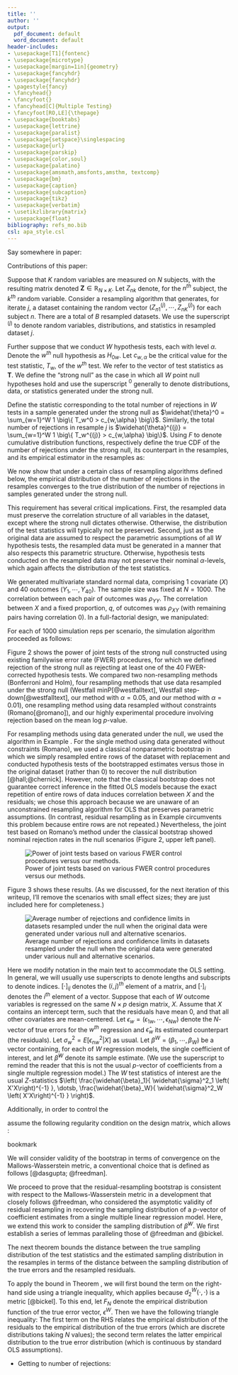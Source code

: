 ```yaml
---
title: ''
author: ''
output:
  pdf_document: default
  word_document: default
header-includes:
- \usepackage[T1]{fontenc}
- \usepackage{microtype}
- \usepackage[margin=1in]{geometry}
- \usepackage{fancyhdr}
- \usepackage{fancyhdr}
- \pagestyle{fancy}
- \fancyhead{}
- \fancyfoot{}
- \fancyhead[C]{Multiple Testing}
- \fancyfoot[RO,LE]{\thepage}
- \usepackage{booktabs}
- \usepackage{lettrine}
- \usepackage{paralist}
- \usepackage{setspace}\singlespacing
- \usepackage{url}
- \usepackage{parskip}
- \usepackage{color,soul}
- \usepackage{palatino}
- \usepackage{amsmath,amsfonts,amsthm, textcomp}
- \usepackage{bm}
- \usepackage{caption}
- \usepackage{subcaption}
- \usepackage{tikz}
- \usepackage{verbatim}
- \usetikzlibrary{matrix}
- \usepackage{float}
bibliography: refs_mo.bib
csl: apa_style.csl
---
```


\newtheorem{theorem}{Theorem}
\newtheorem{corollary}{Corollary}
\newtheorem{lemma}{Lemma}
\newtheorem{definition}{Definition}
\newtheorem{remark}{Remark}
\newtheorem{fact}{Fact}
\newtheorem{example}{Example}
\newtheorem{assump}{Assumption}


\doublespacing

\begin{center}
\textbf{ \LARGE{Multiple Testing Research Update \#2} } \\ \vspace{5mm}
\textbf{ \LARGE{\today} }
\vspace{10mm}
\end{center}

\doublespacing

\tableofcontents

<!--
\vspace{10mm}
\begin{center}
\large{ \emph{ Maya B. Mathur$^{1, 2\ast}$, Peng Ding$^{3}$, and Tyler J. VanderWeele$^{1,4}$ } }
\end{center}

\vspace{15mm}

\small{$^{1}$ Department of Biostatistics, Harvard T. H. Chan School of Public Health, Boston, MA, USA}

\small{$^{2}$Quantitative Sciences Unit, Stanford University, Palo Alto, CA, USA}

\small{$^{3}$Department of Statistics, University of California at Berkeley, Berkeley, CA, USA}

\small{$^{4}$Department of Epidemiology, Harvard T. H. Chan School of Public Health, Boston, MA, USA}


\vspace{15mm}
\begin{singlespacing} 
\small{$\ast$: Corresponding author:

mmathur@stanford.edu

Quantitative Sciences Unit (c/o Inna Sayfer)

1070 Arastradero Road

Palo Alto, CA

94305

}
\end{singlespacing}

\vspace{10mm}

-->

\newcommand*{\vertbar}{\rule[-1ex]{0.5pt}{2.5ex}}

\newpage

<!-------------------------- --------------------------------->
<!------------- SECTION: TO DO -------------->
<!-------------------------- --------------------------------->

\section{To do}

\begin{itemize}
\item \textbf{Explain why residual resampling works creates samples generated under strong null}
\item \textbf{Think more broadly about proof and why it had to be so complicated}
\item \textbf{Check Remark 2 again}
\item \textbf{Fix references}
\item Connect the last theorem with number of rejections
\item Re-incorporate old material (e.g. general presentation)
\item Incorporate any of TVW's old comments
\end{itemize}

Say somewhere in paper:
\begin{itemize}
\item Unlike Freedman, we assume the resample size is same as original sample size ($N$)
\end{itemize}



<!-------------------------- --------------------------------->
<!------------- SECTION: INTRODUCTION -------------->
<!-------------------------- --------------------------------->

\section{Introduction}

Contributions of this paper:

\begin{itemize}
\item The new metrics
\item Theoretical justification for an existing resampling algorithm
\item Joint test power comparison of existing methods and its interesting results wrt the "naïve" methods (they're actually pretty good because differences emerge mainly in adjustment of the larger p-values)
\end{itemize}

<!-------------------------- --------------------------------->
<!------------- SECTION: SETTING AND NOTATION -------------->
<!-------------------------- --------------------------------->

\section{Setting and notation}

Suppose that $K$ random variables are measured on $N$ subjects, with the resulting matrix denoted $\mathbf{Z} \in \mathbb{R}_{N \times K}$. Let $Z_{nk}$ denote, for the $n^{th}$ subject, the $k^{th}$ random variable. Consider a resampling algorithm that generates, for iterate $j$, a dataset containing the random vector $\left( Z_{n1}^{(j)}, \dotsb, Z_{nK}^{(j)} \right)$ for each subject $n$. There are a total of $B$ resampled datasets. We use the superscript $^{(j)}$ to denote random variables, distributions, and statistics in resampled dataset $j$.

Further suppose that we conduct $W$ hypothesis tests, each with level $\alpha$. Denote the $w^{th}$ null hypothesis as $H_{0w}$. Let $c_{w,\alpha}$ be the critical value for the test statistic, $T_w$, of the $w^{th}$ test. We refer to the vector of test statistics as $\mathbf{T}$. <!--Assume that each test concerns a point null hypothesis (\textbf{Assumption 1}) and that each test is parametric with consistent estimates of the tested parameters in the likelihood identifiable from the observed data (\textbf{Assumption 2}).--> We define the "strong null" as the case in which all $W$ point null hypotheses hold and use the superscript $^0$ generally to denote distributions, data, or statistics generated under the strong null. 

Define the statistic corresponding to the total number of rejections in $W$ tests in a sample generated under the strong null as $\widehat{\theta}^0 = \sum_{w=1}^W 1 \big\{ T_w^0 > c_{w,\alpha} \big\}$. Similarly, the total number of rejections in resample $j$ is $\widehat{\theta}^{(j)} = \sum_{w=1}^W 1 \big\{ T_w^{(j)} > c_{w,\alpha} \big\}$. Using $F$ to denote cumulative distribution functions, respectively define the true CDF of the number of rejections under the strong null, its counterpart in the resamples, and its empirical estimator in the resamples as:
\begin{align*}
F_{\widehat{\theta}^0}(r) &= P \left( \widehat{\theta}^0 \le r \right) \\
F_{\widehat{\theta}^{(j)}}(r) &= P \left( \widehat{\theta}^{(j)} \le r \right) \\
\widehat{F}_{\widehat{\theta}^{(j)}} \left( r \right) &= \frac{1}{B} \sum_{j^{*}=1}^B 1 \Big\{ \widehat{\theta}^{(j^{*})} \le r \Big\}
\end{align*}



<!------------- --------------------------------->
<!-------------- SECTION: RESULTS --------------->
<!------------- --------------------------------->

\section{Main results}

We now show that under a certain class of resampling algorithms defined below, the empirical distribution of the number of rejections in the resamples converges to the true distribution of the number of rejections in samples generated under the strong null.


<!-------------- Definition 1 --------------->
<!-------------- \setcounter{assump}{2} --------------->
\bigskip \begin{assump}[Resampling under the strong null] 
\label{cbt_def}
The resampling algorithm used to generate $\left( Z_{n1}^{(j)}, \dotsb, Z_{nK}^{(j)} \right)$ must generate observations that are independently and identically distributed (i.i.d.), that fulfill the parametric assumptions of all hypothesis tests, and it must ensure that $\mathbf{T}^{(j)} \xrightarrow[B \to \infty]{D} \mathbf{T}^0$, i.e.:
$$\lim_{B \to \infty} F_{\mathbf{T}^{(j)}} = F_{\mathbf{T}^0}$$
\end{assump}

This requirement has several critical implications. First, the resampled data must preserve the correlation structure of all variables in the dataset, except where the strong null dictates otherwise. Otherwise, the distribution of the test statistics will typically not be preserved. Second, just as the original data are assumed to respect the parametric assumptions of all $W$ hypothesis tests, the resampled data must be generated in a manner that also respects this parametric structure. Otherwise, hypothesis tests conducted on the resampled data may not preserve their nominal $\alpha$-levels, which again affects the distribution of the test statistics. 


<!-------------- Example 1 ------------->
\bigskip
\begin{example}[A valid resampling algorithm for multiple linear regression] 
\label{ex:ols}
\normalfont
Suppose we conduct $W=2$ hypothesis tests using ordinary least squares (OLS) regressions of the first and second variables on the third variable, adjusting for the fourth:
\begin{align*}
Z_{n1} &= \beta_0 + \beta_1 Z_{n3} + \beta_2 Z_{n4} + \epsilon_{n1}\\
Z_{n2} &= \alpha_0 + \alpha_1 Z_{n3} + \alpha_2 Z_{n4} + \epsilon_{n2}
\end{align*}
with null hypotheses $H_{01}: \beta_1 = 0$ and $H_{02}: \alpha_1 = 0$, and assuming $\epsilon_{nw} \sim N(0, \sigma^2_w)$ for $w \in \{1,2\}$. A resampling algorithm \textcolor{red}{[@westfalltext]} satisifying Assumption \ref{cbt_def} could proceed by first fixing the covariates $Z_{n3}$ and $Z_{n4}$ for all observations while setting the "outcomes" equal to a vector of residuals resampled with replacement. That is, letting $n'$ denote an observation sampled with replacement and letting hats denote the usual OLS estimates obtained from the original dataset, the resampled variables for observation $n$ are: 
\begin{align*}
Z_{n1}^{(j)} &:= \left( \widehat{Z}_{n'1} - Z_{n'1} \right)\\
Z_{n2}^{(j)} &:= \left( \widehat{Z}_{n'2} - Z_{n'2} \right)\\
Z_{n3}^{(j)} &:= Z_{n3}\\
Z_{n4}^{(j)} &:= Z_{n4}
\end{align*}
This resampling algorithm fulfills Assumption \ref{cbt_def} (Appendix). Note that even if the original data were not generated under the strong null, this resampling algorithm guarantees that $E \big[ Z_{nw}^{(j)} \; \vert \; Z_{n3} \big] = E \big[ Z_{nw}^{(j)} \big]$ for $w \in \{1,2\}$, implying the strong null. This algorithm also retains the distributional assumption on $\epsilon_{n1}$ and $\epsilon_{n2}$.
\end{example}


<!-------------- Example 2  ------------->
\bigskip
\begin{example}[An invalid resampling approach for multiple linear regression]
\normalfont
We now return to the setting of Example \ref{ex:ols}. An alternative resampling approach that is intuitive, but in fact violates Assumption \ref{cbt_def}, is to again fix $Z_{n3}$ and $Z_{n4}$ but to resample with replacement the outcome vectors $\left( Z_{n'1}, Z_{n'2} \right)$ rather than the residuals:
\begin{align*}
Z_{n1}^{(j)} &:= {Z}_{n'1}\\
Z_{n2}^{(j)} &:= {Z}_{n'2}\\
Z_{n3}^{(j)} &:= Z_{n3}\\
Z_{n4}^{(j)} &:= Z_{n4}
\end{align*}
Although this approach indeed enforces the strong null and preserves the correlation between the outcomes, it fails to preserve the correlation between the outcomes and the adjusted covariate, $Z_{n4}$, and thus does not recover the distribution of $\left( \widehat{\beta}_1^0, \widehat{\alpha}_1^0 \right)$.
\end{example}

 

<!-------------- Example 2 ------------->
\bigskip
\begin{example}[Another invalid resampling algorithm for multiple linear regression] 
\normalfont
Another incorrect alternative would be to bootstrap parametrically while constraining $\beta_1 = \alpha_1 = 0$ to enforce the strong null:
\begin{align*}
Z_{n1}^{(j)} &:= \widehat{\beta}_0 + \widehat{\beta}_2 Z_{n4} + \epsilon_{n1}^{(j)}\\
Z_{n2}^{(j)} &:= \widehat{\alpha}_0 + \widehat{\alpha}_2 Z_{n4} + \epsilon_{n2}^{(j)}\\
Z_{n3}^{(j)} &:= Z_{n3}\\
Z_{n4}^{(j)} &:= Z_{n4}
\end{align*}
where $\epsilon_{nw}^{(j)} \sim_{i.i.d.} N(0, \widehat{\sigma}^2_{\epsilon_{nw}})$ for $w \in \{ 1,2\}$. However, this sequential algorithm fails to preserve the correlation between $Z_{n1}$ and $Z_{n2}$, in turn failing to recover the distribution of $\left( \widehat{\beta}_1^0, \widehat{\alpha}_1^0 \right)$.
\end{example}


<!-------------- Remark 1 --------------->
\bigskip
\begin{remark}
\label{CMT_results}
\normalfont
For Assumption \ref{cbt_def} to hold, it is sufficient for $\mathbf{T}$ to be a continuous function of $\mathbf{Z}$ and for $\mathbf{Z}^{(j)} \xrightarrow[B \to \infty]{D} \mathbf{Z}^0$, i.e., $\lim_{B \to \infty} F_{\mathbf{Z}^{(j)}} = F_{\mathbf{Z}^0}$. Note that this condition is \emph{not} necessary for Assumption \ref{cbt_def} to hold; for example, under the residual resampling scheme of Example \ref{ex:ols}, we have $E \big[ Z_{n1}^{(j)} \big] = E \big[Z_{n2}^{(j)} \big] = 0$ regardless of $E \big[ Z_{n1} \big]$ and $E \big[Z_{n2}\big]$.
\end{remark}



<!-------------- Lemma 1 --------------->
\bigskip \begin{lemma}
\label{lemma3}
The number of rejections in the resamples converges in distribution in $N$ to the number of rejections in samples from the original population under the strong null:
$$\lim_{B \to \infty} F_{{ \widehat{\theta} }^{(j)}} = F_{{ \widehat{\theta}^0 }}$$

\begin{proof}
Define the $r$-family of ``rejection sets'' as all possible configurations of the $W$ test statistics that lead to $r$ rejections: $$\mathcal{A}_r = \Big\{ \left( A_1, \dotsb, A_W \right) \in \mathbb{R}^W : \left( T_1 \in A_1, \dotsb, T_W \in A_W \right) \; \Rightarrow \; \widehat{\theta} = r\Big\}$$
(For example, $\mathcal{A}_5$ contains all the 5-vectors of sets such that, if $\left( T_1 \in A_1, \dotsb, T_5 \in A_5 \right)$, then there are 5 total rejections across the $W$ tests. Suppose, for example, that $T_w \in (-\infty, \infty) \; \forall \; w$ and that each null hypothesis is rejected when $T_w > c_{\alpha}$. Then there are ${W \choose r}$ vectors in $\mathcal{A}_5$, representing the number of ways to select $r$ rejections from $W$ tests. One such vector corresponds to rejecting the first 5 tests and failing to reject all remaining tests:\\ $\left( (c_\alpha, \infty), (c_\alpha, \infty), (c_\alpha, \infty), (c_\alpha, \infty), (c_\alpha, \infty), (-\infty, c_\alpha], \dotsb, (-\infty, c_\alpha] \right)$.)

\bigskip Now consider the distribution of $\widehat{\theta}^{(j)}$:
\begin{align*}
\lim_{B \to \infty} P \left( \widehat{\theta}^{(j)} = r \right) &= \lim_{B \to \infty} P \left( \sum_{w=1}^W 1 \Big\{ T_w^{(j)} > c_{w,\alpha} \Big\} = r \right) \\
&= \lim_{B \to \infty} \sum_{ \left( A_1, \dotsb, A_W \right) \in \mathcal{A} } P \left( T_1^{(j)} \in A_1, \dotsb, T_W^{(j)} \in A_W \right) \\
& \sum_{ \left( A_1, \dotsb, A_W \right) \in \mathcal{A} } P \left( T^0_1 \in A_1, \dotsb, T^0_W \in A_W \right) \tag{\text{from Assumption} \ref{cbt_def}}\\
&= P \left( \widehat{\theta}^0 = r \right)
\end{align*}
\end{proof}
\end{lemma}


<!-------------------------- --------------------------------->
<!-------------- SECTION: SIMULATION STUDY --------------->
<!-------------------------- --------------------------------->

\section{Simulation study}

\subsection{Methods}

We generated multivariate standard normal data, comprising 1 covariate ($X$) and 40 outcomes ($Y_1, \dotsb, Y_{40}$). The sample size was fixed at $N = 1000$. The correlation between each pair of outcomes was $\rho_{YY}$. The correlation between $X$ and a fixed proportion, $q$, of outcomes was $\rho_{XY}$ (with remaining pairs having correlation 0). 
In a full-factorial design, we manipulated:

\begin{itemize}
\item $\rho_{XY} \in \{ 0, 0.02, 0.03, 0.04, 0.05, 0.10 \}$
\item $\rho_{YY} \in \{ 0, 0.25, 0.50 \}$
\item $q \in \{ 0.50, 1 \}$
\item $\alpha \in \{ 0.01, 0.05 \}$
\end{itemize}

For each of $1000$ simulation reps per scenario, the simulation algorithm proceeded as follows:

\begin{enumerate}
\item Generate an observed dataset according to the scenario.
\item Compute $\widehat{\theta}$: For each outcome $Y_i$, regress $Y_i$ on $X$ and conduct a $t$-test at level $\alpha$ on the coefficient for $X$. 
\item{For each resampling iterate $j$ (with $B = 2000$), apply the algorithm in Example \ref{ex:ols}:
	\begin{enumerate}
	  \item Fix $X$ for all observations in the dataset.
    \item Draw observation index $n'$ randomly with replacement from $\{ 1, \dotsb, N \}$. For observation $n$, set $Y_{nw}^{(j)} = \widehat{Y}_{n'w} - Y_{n'w}$ (the regression residual for observation $n'$ in the original dataset).
    \item Compute $\widehat{\theta}^{(j)}$: Regress $Y_{w}^{(j)}$ on $X$ and conduct a $t$-test at level $\alpha$ on the coefficient for $X$. 
    \end{enumerate}
}
\item Use the quantiles of $\left( \widehat{\theta}^{(1)}, \dotsb, \widehat{\theta}^{(B)} \right)$ to construct a 95\% CI for $\theta_0$ and to check if $\widehat{\theta}$ is above the $1-\alpha$ quantile.
\end{enumerate}


\subsection{Power to test the strong null}

Figure 2 shows the power of joint tests of the strong null constructed using existing familywise error rate (FWER) procedures, for which we defined rejection of the strong null as rejecting at least one of the 40 FWER-corrected hypothesis tests. We compared two non-resampling methods (Bonferroni and Holm), four resampling methods that use data resampled under the strong null (Westfall minP[@westfalltext], Westfall step-down[@westfalltext], our method with $\alpha=0.05$, and our method with $\alpha=0.01$), one resampling method using data resampled without constraints (Romano[@romano]), and our highly experimental procedure involving rejection based on the mean log $p$-value. 

For resampling methods using data generated under the null, we used the algorithm in Example \ref{ex:ols}. For the single method using data generated without constraints (Romano), we used a classical nonparametric bootstrap in which we simply resampled entire rows of the dataset with replacement and conducted hypothesis tests of the bootstrapped estimates versus those in the original dataset (rather than 0) to recover the null distribution [@hall;@chernick]. However, note that the classical bootstrap does not guarantee correct inference in the fitted OLS models because the exact repetition of entire rows of data induces correlation between $X$ and the residuals; we chose this approach because we are unaware of an unconstrained resampling algorithm for OLS that preserves parametric assumptions. (In contrast, residual resampling as in Example \ref{ex:ols} circumvents this problem because entire rows are not repeated.) Nevertheless, the joint test based on Romano's method under the classical bootstrap showed nominal rejection rates in the null scenarios (Figure 2, upper left panel).


![Power of joint tests based on various FWER control procedures versus our methods.](joint_test.png)

\subsection{Observed rejections vs. 95\% confidence interval under strong null}

Figure 3 shows these results. (As we discussed, for the next iteration of this writeup, I'll remove the scenarios with small effect sizes; they are just included here for completeness.)

![Average number of rejections and confidence limits in datasets resampled under the null when the original data were generated under various null and alternative scenarios.](null_ci.png)




<!-------------------------- --------------------------------->
<!-------------- SECTION: APPLIED EXAMPLE --------------->
<!-------------------------- --------------------------------->

\section{Applied example}




<!-------------------------- --------------------------------->
<!-------------- SECTION: APPENDIX --------------->
<!-------------------------- --------------------------------->

\newpage

\begin{center}
\textbf{ \LARGE{Appendix} } \\ \vspace{5mm}
\vspace{10mm}
\end{center}


\section{Validity of residual resampling for OLS regression}

\subsection{Regression setting and notation}


Here we modify notation in the main text to accommodate the OLS setting. In general, we will usually use superscripts to denote lengths and subscripts to denote indices. $[\cdot]_{ij}$ denotes the $(i,j)^{th}$ element of a matrix, and $[\cdot]_{i}$ denotes the $i^{th}$ element of a vector. Suppose that each of $W$ outcome variables is regressed on the same $N \times p$ design matrix, $X$. Assume that $X$ contains an intercept term, such that the residuals have mean 0, and that all other covariates are mean-centered. Let $\epsilon_w = \left( \epsilon_{1w}, \cdots, \epsilon_{Nw} \right)$ denote the $N$-vector of true errors for the $w^{th}$ regression and $\widehat{\epsilon}_w$ its estimated counterpart (the residuals). Let $\sigma^2_w = E \big[ \epsilon_{nw}^2 | X \big]$ as usual. Let $\beta^W = \left( \beta_1, \dotsb, \beta_W \right)$ be a vector containing, for each of $W$ regression models, the single coefficient of interest, and let $\widehat{\beta}^W$ denote its sample estimate. (We use the superscript to remind the reader that this is not the usual $p$-vector of coefficients from a single multiple regression model.) The $W$ test statistics of interest are the usual $Z$-statistics $\left( \frac{\widehat{\beta}_1}{  \widehat{\sigma}^2_1 \left( X'X\right)^{-1} }, \dotsb, \frac{\widehat{\beta}_W}{  \widehat{\sigma}^2_W \left( X'X\right)^{-1} } \right)$. 

Additionally, in order to control the 

assume the following regularity condition on the design matrix, which allows :

bookmark


<!-------------------------- REGULARITY ASSUMPTION ---------------------------->

\begin{assump}
\label{regularity_assump}
Let $i \in \{ 2, \dotsb, p\}$ be the index of the regression covariate of interest and $B \in \mathbb{R}^{N\times1}$ be the transposed $i^{th}$ row of $(X'X)^{-1}X'$, or equivalently the $i^{th}$ column of $X (X'X)^{-1}$. Assume that for some constant $k>0$:
\begin{align*}
N \cdot B'B &\xrightarrow[N \to \infty]{P} k \\
\Leftrightarrow N \sum_{n=1}^N [(X'X)^{-1}X']^2_{in} &\xrightarrow[N \to \infty]{P} k
\end{align*}
\end{assump}

\begin{remark}
To provide intuition, consider the assumption in the context of simple linear regressions ($p=2$), with $X_2$ denoting the exposure of interest. Define $S_1 = \sum_{n=1}^N X_{n2}$ and $S_2 = \sum_{n=1}^N X_{n2}^2$. Then, for each of $W$ such models, we have:
\begin{align*}
X'X &= \begin{bmatrix}
N & S_1 \\
S_1 & S_2 
\end{bmatrix}\\ \\
(X'X)^{-1} &= \frac{1}{N S_2 - S_1^2} \begin{bmatrix}
S_2 & -S_1 \\
-S_1 & N 
\end{bmatrix}\\ \\
(X'X)^{-1}X' &= \frac{1}{N S_2 - S_1^2} \begin{bmatrix}
S_2 - X_{11} S_1 & \dotsb & S_2 - X_{N1} S_1 \\
-S_1 + X_{11}N & \dotsb & -S_1 + X_{N1} N 
\end{bmatrix}\\
\end{align*}

The regularity condition concerns the term:
\begin{align*}
N \sum_{n=1}^N B_n^2 &= N \sum_{n=1}^N [(X'X)^{-1}X']^2_{2n} \\
&= \frac{1}{ N S_2^2 - 2 S_2 S_1^2 + \frac{1}{N} S_2} \sum_{n=1}^N \left( X_{n2} N - S_1 \right)^2 \\
&= \frac{1}{ N S_2^2 - 2 S_2 S_1^2 + \frac{1}{N} S_2} \sum_{n=1}^N \left( N^2 X_{n2}^2 - 2N X_{n2} S_1 + S_1^2 \right) \\
&= \frac{N^2 S_2 - 2N S_1^2 + NS_1^2 }{N S_2^2 - 2 S_2 S_1^2 + \frac{1}{N} S_2} \\
&= \frac{N^2 S_2 - NS_1^2 }{N S_2^2 - 2 S_2 S_1^2 + \frac{1}{N} S_2} \\
&= \frac{\frac{S_2}{N} - \frac{S_1^2}{N^2} }{ \frac{S_2^2}{N^2} - 2 \frac{S_2}{N} \frac{S_1^2}{N^2} + \frac{S_2}{N^2} } \tag{$\div N^3$} \\
&\xrightarrow[N \to \infty]{P} 1 / \sigma^2_w
\end{align*}
The last line follows because, by mean-centering, we have $S_1/N \xrightarrow[N \to \infty]{P} 0$ and $S_2/N \xrightarrow[N \to \infty]{P} \sigma^2_w$. Thus, for simple linear regressions, Assumption \ref{regularity_assump} holds if $\sigma^2_w > 0$ for all $w \in \{ 1, \cdots, W\}$. 
\end{remark}

We will consider validity of the bootstrap in terms of convergence on the Mallows-Wasserstein metric, a conventional choice that is defined as follows [@dasgupta; @freedman].

\begin{definition}
\label{mallows}
Let $G_A$ and $G_B$ be arbitrary marginal distribution functions for random vectors $A \in \mathbb{R}^W$ and $B \in \mathbb{R}^W$, respectively. Then the Mallows-Wasserstein distance between $G_A$ and $G_B$ is the infimum, taken over all possible joint distributions for $(A,B)$ such that $A \sim G_A$ and $B \sim G_B$ marginally, of the expected squared Euclidean norm between $A$ and $B$:

\begin{align*}
d_2^W \left( G_A, G_B \right) & := \inf\limits_{ \substack{A \sim G_A \\ B \sim G_B} } E \big[ || A - B ||^2 \big]
\end{align*}
\end{definition}

We proceed to prove that the residual-resampling bootstrap is consistent with respect to the Mallows-Wasserstein metric in a development that closely follows @freedman, who considered the asymptotic validity of residual resampling in recovering the sampling distribution of a $p$-vector of coefficient estimates from a single multiple linear regression model. Here, we extend this work to consider the sampling distribution of $\widehat{\beta}^W$. We first establish a series of lemmas paralleling those of @freedman and @bickel.


<!-------------------------- LEMMA 8.9' ---------------------------->

\begin{lemma}[Lemma 8.9']
\label{trace_bound}
Let $C$ and $D$ be $W \times N$ random matrices, and let $B$ be a fixed $N$-vector. Let $G_C$ and $G_D$ be the marginal distribution functions of the $W$-vectors $CB$ and $DB$, respectively. Then: 
\begin{align*}
d_2^W \left( G_C, G_D \right)^2 &\le \text{tr} \{ BB' \cdot E \big[ (C-D)'(C-D) \big] \}
\end{align*}

\begin{proof}
\begin{align*}
d_2^W \left( G_C, G_D \right)^2 &\le E \Big[ || CB - DB ||^2 \Big]\\
&= E \Big[ \text{tr} \{ \underbrace{(CB-DB)}_{W \times 1} \underbrace{(CB-DB)'}_{1 \times W} \} \Big] \\
&= E \Big[ \text{tr} \{ \underbrace{(C-D)}_{W \times N} \underbrace{BB'}_{N \times N} \underbrace{(C-D)'}_{N \times W} \} \Big] \\
&= E \Big[ \text{tr} \{ \underbrace{ BB' (C-D)'(C-D) }_{N \times N} \} \Big] \tag{trace cyclical invariance}\\
&= \text{tr} \{ E \Big[ BB' (C-D)'(C-D) \Big] \}  \\
&= \text{tr} \{ BB' \cdot E [ \underbrace{ (C-D)'(C-D) }_{N \times N} ] \} \tag{$B$ is fixed} \\
\end{align*}
\textcolor{red}{In the inequality, the LHS is the infimum of the expectation over all possible pairs of random variables with the marginal distributions $G_C$ and $G_D$, whereas the RHS is the expectation for a particular pair of random variables (see similar step in Bickel \& Freedman pg 1214, Lemma 8.9).}
\end{proof}
\end{lemma}




<!-------------------------- THEOREM 2.1'---------------------------->
The next theorem bounds the distance between the true sampling distribution of the test statistics and the estimated sampling distribution in the resamples in terms of the distance between the sampling distribution of the true errors and the resampled residuals. 

\begin{theorem}[Theorem 2.1']
\label{bound_thm}
Paralleling @freedman's notation, let $F$ denote the true distribution function of the true errors, $\left( \epsilon_{n1}, \cdots, \epsilon_{nW} \right)$, and let $\widehat{F}_N$ denote the empirical distribution function of the residuals, which is used to approximate $F$ in residual resampling. Let $\Psi(F)$ denote the distribution of the standardized coefficient estimates, $\sqrt{N} \left( \widehat{\beta}^W - \beta^W \right)$ that are constructed as a function of the true error distribution; $\Psi(F)$ therefore represents the true sampling distribution to which a valid bootstrapped sampling distribution must converge. In contrast, let $\Psi(\widehat{F}_N)$ the distribution of the standardized coefficient estimates in which the empirical distribution of the residuals is substituted for the true distribution, i.e. $\sqrt{N} \left( \widehat{\beta}^{W(j)} - \widehat{\beta}^W \right)$\footnote{Note that the resampled test statistics are BOOKMARK, }.


As in Assumption \label{regularity_assump}, let $B \in \mathbb{R}^{N\times1}$ be the $i^{th}$ column of $(X'X)^{-1}X'$. Then:
\begin{align*}
d_2^W \left( \Psi(F), \Psi(\widehat{F}_N) \right)^2 &\le N \cdot \text{tr} \{ BB' \} \cdot d_2^W \left( F, \widehat{F}_N \right)^2
\end{align*}
\begin{proof}
In general for multiple regression, we have $\widehat{\beta} - \beta = \left( X'X\right)^{-1} X' \epsilon$.
Letting:
\begin{align*}
C \in \mathbb{R}^{W \times N} =
\begin{bmatrix}
    \text{---} \hspace{-0.2cm} & \epsilon_1' & \hspace{-0.2cm} \text{---} \\
    & \vdots & \\
    \text{---} \hspace{-0.2cm} & \epsilon_W' & \hspace{-0.2cm} \text{---}
\end{bmatrix}
\end{align*}
we can express $\Psi(F)$ as the distribution of the $W$-vector: 
\begin{align*}
\sqrt{N} \left( \widehat{\beta}^W - \beta^W \right) &= \sqrt{N} \begin{bmatrix}
    [ (X'X)^{-1}X' \epsilon_1 ]_{i}\\
    \vdots\\
    [ (X'X)^{-1}X' \epsilon_W ]_{i}
\end{bmatrix} = \sqrt{N} \begin{bmatrix}
    \epsilon_1' B \\
    \vdots\\
    \epsilon_W' B
\end{bmatrix} =
\sqrt{N} \cdot CB
\end{align*}
whose $w^{th}$ element pertains to the $i^{th}$ regression coefficient in the $w^{th}$ regression. Now let $D$ be the counterpart of $C$ with the residual vectors, $\widehat{\epsilon}_w$, in place of the true errors, $\epsilon_w$. Then the entries of matrix $(C-D)'(C-D)$ are:
\begin{align*}
[(C-D)'(C-D)]_{kj} &= \sum_{w=1}^W [(C-D)']_{kw} [C-D]_{wj} \\
&= \sum_{w=1}^W [C-D]_{wk} [C-D]_{wj} \\
&= \sum_{w=1}^W \left( \epsilon_{jw} - \widehat{\epsilon}_{jw} \right) \left( \epsilon_{kw} - \widehat{\epsilon}_{kw} \right)
\end{align*}
We have $E[ \left( \epsilon_{jw} - \widehat{\epsilon}_{jw} \right) \left( \epsilon_{kw} - \widehat{\epsilon}_{kw} \right) ] = \text{Cov} \left( \epsilon_{jw} - \widehat{\epsilon}_{jw}, \epsilon_{kw} - \widehat{\epsilon}_{kw} \right)$, but for all $k \ne j$, the covariance is 0 because the observations are independent. Thus, letting $I^{N}$ denote the $N \times N$ identity matrix, we have that $E[(C-D)'(C-D)]$ is a diagonal matrix equal to $I^{N} \cdot E \Big[ \sum_{w=1}^W \left( \epsilon_{jw} - \widehat{\epsilon}_{jw} \right)^2 \Big] = I^{N} \cdot d_2^W \left( \widehat{F}_N, F\right)$. \textcolor{red}{I took the latter equality from B\&F Lemma 8.9 but don't understand it. I traced it back to the proof of Lemma 8.6 (pg 1213), in which this equality is stated to hold "without loss of generality in view of Lemma 8.1", but I still don't understand.} The result then follows immediately from applying Lemma \ref{trace_bound}, setting $G_C = F$, $G_D = \widehat{F}_N$ and $B, C,$ and $D$ as defined above and pulling the scalar $\sqrt{N}$ outside the squared distance. 
\end{proof}
\end{theorem}

To apply the bound in Theorem \ref{bound_thm}, we will first bound the term on the right-hand side using a triangle inequality, which applies because $d_2^W(\cdot, \cdot)$ is a metric [@bickel]. To this end,  let $F_N$ denote the empirical distribution function of the true error vector, $\epsilon^W$. Then we have the following triangle inequality:
\begin{align}
\label{triangle}
d_2^W \left( \widehat{F}_N, F \right)^2 \le d_2^W \left( \widehat{F}_N, F_N \right)^2 + d_2^W \left( F_N, F \right)^2 
\end{align}
The first term on the RHS relates the empirical distribution of the residuals to the empirical distribution of the true errors (which are discrete distributions taking $N$ values); the second term relates the latter empirical distribution to the true error distribution (which is continuous by standard OLS assumptions). 

\begin{lemma}[Lemma 2.1']
\label{first_bound}
Concerning the first term on the RHS of Equation (\ref{triangle}):
\begin{align*}
d_2^W \left( \widehat{F}_N, F_N\right)^2 \xrightarrow[N \to \infty]{P} 0
\end{align*}


\begin{proof}
As in Definition \ref{mallows}, let $U \sim \widehat{F}_N$ and $V \sim F_N$ be arbitrary random variables in $\mathbb{R}^W$ that follow the empirical marginal distributions of the residuals and true errors. Denote their elements $\left( U_1, \dotsb, U_W \right)$ and $\left( V_1, \dotsb, V_W \right)$. \textcolor{red}{Let $(\widetilde{U}, \widetilde{V})$ be a special choice of $(U,V)$ that follow not only the marginal empirical distributions $\widehat{F}_N$ and $F_N$, but also the empirical \emph{joint} distribution of the residuals and the true errors.}


\begin{align*}
d_2^W \left( \widehat{F}_N, F_N\right)^2 & := \inf\limits_{ \substack{U \sim \widehat{F}_N \\ V \sim F_N} } E \big[ || U - V ||^2 \big] \\
& \textcolor{red}{\le E \Big[ || \widetilde{U} - \widetilde{V} ||^2 \Big] \tag{\text{choose one element from inf set}} }\\
& = \frac{1}{N} \sum_{n=1}^N \underbrace{ \sum_{w=1}^W \left( \widehat{\epsilon}_{nw} - \epsilon_{nw} \right)^2 }_{||\cdot||^2 \text{ of a $W$-vector}} \tag{\text{joint ECDF expectation}}\\
& = \frac{1}{N} \sum_{w=1}^W \underbrace{ \sum_{n=1}^N \left( \widehat{\epsilon}_{nw} - \epsilon_{nw} \right)^2 }_{||\cdot||^2 \text{ of an $N$-vector}}\\
&= \frac{1}{N} \sum_{w=1}^W || \widehat{\epsilon}_w - \epsilon_w ||^2 \\
\Rightarrow E \Big[ d_2^W \left( \widehat{F}_N, F_N \right)^2 \Big] &= \frac{p}{N} \sum_{w=1}^W \sigma^2_w \tag{\text{Freedman Eq. (2.2)}} \\
& \xrightarrow[N \to \infty]{} 0
\end{align*}
The interchange of summations in lines 3-4 is used to express $W$ norms involving residuals from different regressions, summed over $N$ observations, as $N$ norms involving residuals of observations within a regression, summed over $W$ regressions. The latter is more convenient because it allows application of existing theory for a single multiple regression model.  


\end{proof}
\end{lemma}

\begin{lemma}
\label{second_bound}
Concerning the expectation of the second term on the RHS of Equation (\ref{triangle}):
\begin{align*}
E \Big[ d_2^W \left( F_N, F \right)^2 \Big] \xrightarrow[N \to \infty]{P} 0
\end{align*}

\begin{proof}
Letting $P_N$ denote an empirical probability, $F_N$ can be expressed as:
\begin{align*}
P_N \left( \epsilon_{n1} \le c_1, \dotsb, \epsilon_{nW} \le c_W \right) &= \frac{1}{N} \sum_{n=1}^N 1 \big\{ \epsilon_{n1} \le c_1, \dotsb, \epsilon_{nW} \le c_W \big\} \\
&\xrightarrow[N \to \infty]{P} P \left( \epsilon_{n1} \le c_1, \dotsb, \epsilon_{nW} \le c_W \right) \tag{SLLN}
\end{align*}
which is the joint cumulative distribution corresponding to $F$. By @bickel's Lemma 8.3, this convergence in probability implies the desired result.
\end{proof}
\end{lemma}


\begin{theorem}
The residual bootstrap is weakly consistent under the Mallows-Wasserstein metric for the OLS coefficient estimates [@dasgupta]; that is:
\begin{align*}
d_2^W \left( \Psi(F), \Psi(\widehat{F}_N) \right)^2 \xrightarrow[N \to \infty]{P} 0
\end{align*}

\begin{proof}

Combining Theorem \ref{bound_thm} with the triangle inequality in Equation (\ref{triangle}) and observing that $\text{tr} \{ BB' \} = \sum_{n=1}^N B_N^2 \ge 0$ yields:
\begin{align*}
d_2^W \left( \Psi(F), \Psi(\widehat{F}_N) \right)^2 &\le N \cdot \text{tr} \{ BB' \} \cdot \left( d_2^W \left( \widehat{F}_N, F_N \right)^2 + d_2^W \left( \widehat{F}_N, F \right)^2 \right)
\end{align*}

The term $N \cdot \text{tr} \{ BB' \} \xrightarrow[N \to \infty]{P} k$ by Assumption \ref{regularity_assump}. By Lemma \ref{first_bound}, $d_2^W \left( \widehat{F}_N, F \right)^2 \xrightarrow[N \to \infty]{P} 0$. Last, the convergence in $r^{th}$ mean of Lemma \ref{second_bound} implies that $d_2^W \left( F_N, F \right)^2 \xrightarrow[N \to \infty]{P} 0$, so the desired result holds. 


Big picture (bookmark)

This shows that test stats generated as a function of the ECDF of the residuals ($\widehat{F}_N$) converge to test stats generated from the true error distribution ($F$). The bootstrap residual distribution can be made arbitrarily close to $\widehat{F}_N$ by taking $B \to \infty$, so by convention [@freedman], we ignore this source of error. 

Null issue



\section{In progress: connection to number of rejections}
The estimated standard errors are $\left( (X'X)^{-1}\widehat{\sigma}^2_1, \dotsb, (X'X)^{-1}\widehat{\sigma}^2_W \right)$, which converge to a point mass at $\left( (X'X)^{-1}\sigma^2_1, \dotsb, (X'X)^{-1}\sigma^2_W \right)$, so the desired convergence result holds for the joint distribution of the test statistics $\frac{ \widehat{\beta}_w }{ (X'X)^{-1} \widehat{\sigma}^2_w }$ (see @freedman's Theorem 2.2)
\end{proof}
\end{theorem}


* Getting to number of rejections: 





\newpage
\section*{References}



